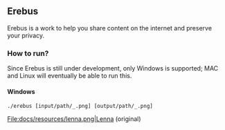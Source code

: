 ==Erebus==

Erebus is a work to help you share content on the internet and preserve your privacy.

===How to run?===

Since Erebus is still under development, only Windows is supported; MAC and Linux will eventually be able to run this.

====Windows====

<pre>./erebus [input/path/_.png] [output/path/_.png]</pre>

<gallery mode="packed-hover">
File:docs/resources/lenna.png|Lenna (original)
</gallery>